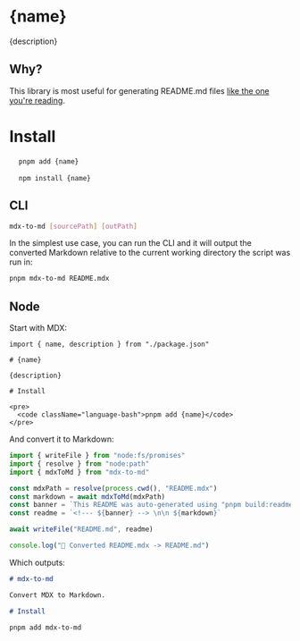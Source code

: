 
# {name}

{description}

## Why?

This library is most useful for generating README.md files [like the one you're reading](/packages/mdx-to-md/src/README.mdx).

# Install

<pre>
  <code className="language-bash">pnpm add {name}</code>
</pre>

<pre>
  <code className="language-bash">npm install {name}</code>
</pre>

## CLI

```bash
mdx-to-md [sourcePath] [outPath]
```

In the simplest use case, you can run the CLI and it will output the converted Markdown relative to the current working directory the script was run in:

```bash
pnpm mdx-to-md README.mdx
```

## Node

Start with MDX:

```mdx
import { name, description } from "./package.json"

# {name}

{description}

# Install

<pre>
  <code className="language-bash">pnpm add {name}</code>
</pre>
```

And convert it to Markdown:

```ts
import { writeFile } from "node:fs/promises"
import { resolve } from "node:path"
import { mdxToMd } from "mdx-to-md"

const mdxPath = resolve(process.cwd(), "README.mdx")
const markdown = await mdxToMd(mdxPath)
const banner = `This README was auto-generated using "pnpm build:readme"`
const readme = `<!--- ${banner} --> \n\n ${markdown}`

await writeFile("README.md", readme)

console.log("📝 Converted README.mdx -> README.md")
```

Which outputs:

```md
# mdx-to-md

Convert MDX to Markdown.

# Install

pnpm add mdx-to-md
```
